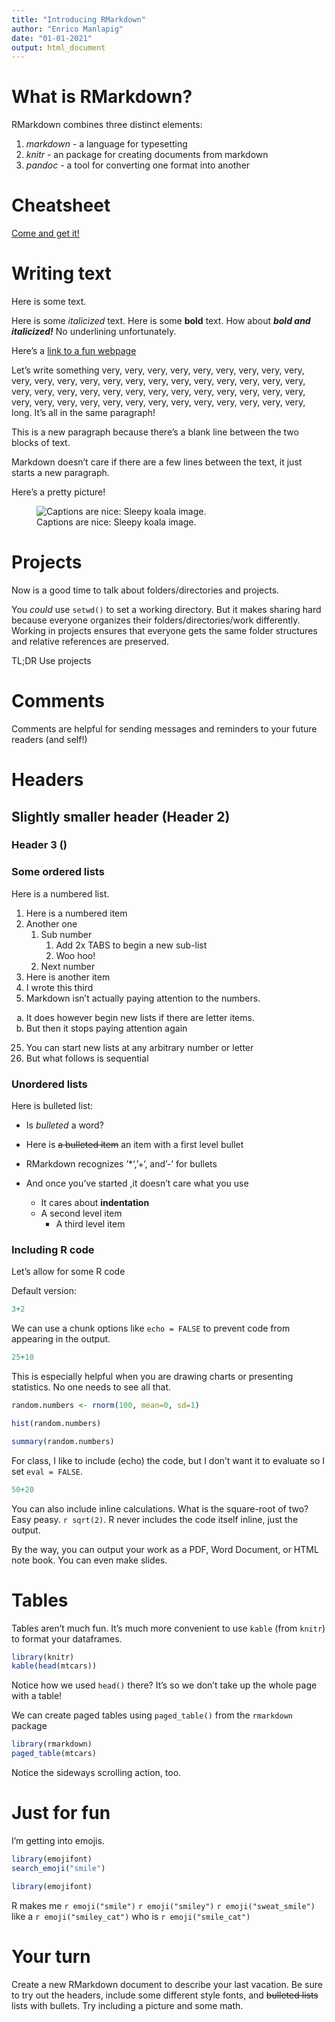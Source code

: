 ```yaml
---
title: "Introducing RMarkdown"
author: "Enrico Manlapig"
date: "01-01-2021"
output: html_document
---
```


<!-- 
This stuff is called the YAML 
    toc: TRUE
    toc_float: TRUE
    fig_caption: TRUE
    theme: cerulean
-->
# What is RMarkdown?

RMarkdown combines three distinct elements:

1. *markdown* - a language for typesetting
2. *knitr* - an package for creating documents from markdown
3. *pandoc* - a tool for converting one format into another


# Cheatsheet
[Come and get it!](https://www.rstudio.com/wp-content/uploads/2015/03/rmarkdown-reference.pdf)

# Writing text 

Here is some text.

Here is some *italicized* text.  Here is some **bold** text.  How about ***bold and italicized!*** No underlining unfortunately.

Here's a [link to a fun webpage](https://littlealchemy2.com/)

Let's write something very, very, very, very, very, very, very, very, very, very, very, very, very, very, very, very, very, very, very, very, very, very, very, very, very, very, very, very, very, very, very, very, very, very, very, very, very, very, very, very, very, very, very, 
very, 
very, 
very, 
very, 
very, 
long.
It's all in the same paragraph!

This is a new paragraph because there's a blank line between the two blocks of text. 










Markdown doesn't care if there are a few lines between the text, it just starts a new paragraph.

Here's a pretty picture!

![Captions are nice: Sleepy koala image. ](images/topic02/sleepy_koala.jpg)








# Projects

Now is a good time to talk about folders/directories and projects.

You *could* use `setwd()` to set a working directory.  But it makes sharing hard because everyone organizes their folders/directories/work differently. Working in projects ensures that everyone gets the same folder structures and relative references are preserved. 

TL;DR Use projects




# Comments

Comments are helpful for sending messages and reminders to your future readers (and self!)

<!-- Here is short comment -->


<!-- 
A 

very

long

comment 
-->


# Headers 
## Slightly smaller header (Header 2)

### Header 3 ()



### Some ordered lists

Here is a numbered list.

1. Here is a numbered item
1. Another one
    1. Sub number
        1. Add 2x TABS to begin a new sub-list
        2. Woo hoo!
    2. Next number
2. Here is another item
3. I wrote this third
1000. Markdown isn't actually paying attention to the numbers.


a. It does however begin new lists if there are letter items.
a. But then it stops paying attention again


25. You can start new lists at any arbitrary number or letter
39. But what follows is sequential


### Unordered lists

Here is bulleted list:

* Is *bulleted* a word?
* Here is ~~a bulleted item~~ an item with a first level bullet
* RMarkdown recognizes '*', '+', and '-' for bullets
- And once you've started ,it doesn't care what you use

    + It cares about **indentation**
    + A second level item
        - A third level item
        




### Including R code

Let's allow for some R code

Default version:

```r
3+2
```

We can use a chunk options like `echo = FALSE` to prevent code from appearing in the output.
```r
25+10
```

This is especially helpful when you are drawing charts or presenting statistics.  No one needs to see all that.

```r
random.numbers <- rnorm(100, mean=0, sd=1)

hist(random.numbers)

summary(random.numbers)
```


For class, I like to include (echo) the code, but I don't want it to evaluate so I set `eval = FALSE`.
```r
50+20
```

You can also include inline calculations.  What is the square-root of two? Easy peasy. `r sqrt(2)`. R never includes the code itself inline, just the output.

By the way, you can output your work as a PDF, Word Document, or HTML note book.  You can even make slides.  


# Tables

Tables aren't much fun.  It's much more convenient to use `kable` (from `knitr`) to format your dataframes.

```r
library(knitr)
kable(head(mtcars))
```

Notice how we used `head()` there?  It's so we don't take up the whole page with a table!

We can create paged tables using `paged_table()` from the `rmarkdown` package

```r
library(rmarkdown)
paged_table(mtcars)
```

Notice the sideways scrolling action, too.


# Just for fun

I'm getting into emojis.

```r
library(emojifont)
search_emoji("smile")
```

```r
library(emojifont)
```

R makes me `r emoji("smile")` `r emoji("smiley")` `r emoji("sweat_smile")` like a `r emoji("smiley_cat")` who is `r emoji("smile_cat")`


# Your turn

Create a new RMarkdown document to describe your last vacation.  Be sure to try out the headers, include some different style fonts, and ~~bulleted lists~~ lists with bullets.  Try including a picture and some math.  

